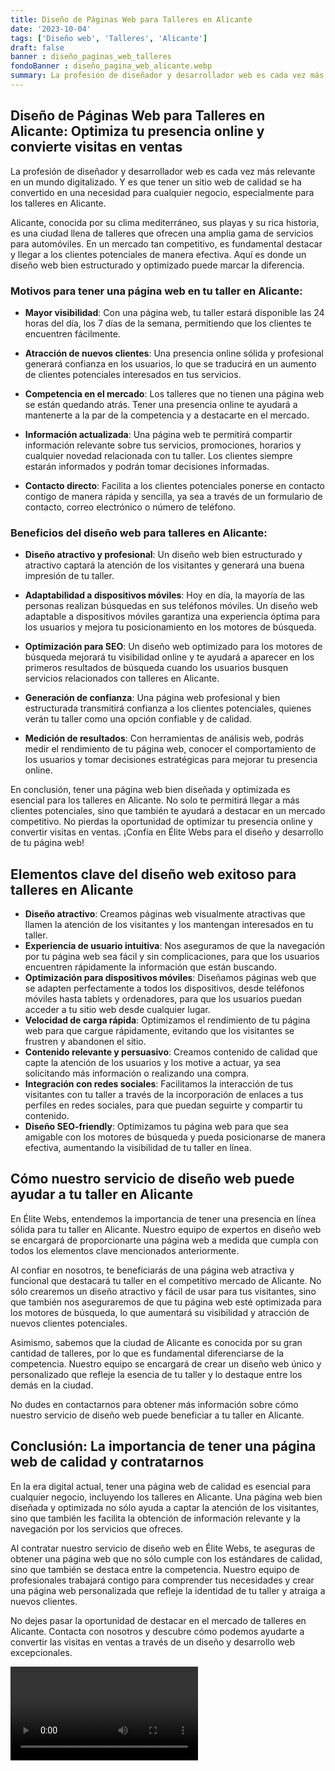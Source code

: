 ```yaml
---
title: Diseño de Páginas Web para Talleres en Alicante
date: '2023-10-04'
tags: ['Diseño web', 'Talleres', 'Alicante']
draft: false
banner : diseño_paginas_web_talleres
fondoBanner : diseño_pagina_web_alicante.webp
summary: La profesión de diseñador y desarrollador web es cada vez más relevante en un mundo digitalizado. Y es que tener un sitio web de calidad se ha convertido en una necesidad para cualquier negocio, especialmente para los talleres en Alicante. 
---
```


## Diseño de Páginas Web para Talleres en Alicante: Optimiza tu presencia online y convierte visitas en ventas

La profesión de diseñador y desarrollador web es cada vez más relevante en un mundo digitalizado. Y es que tener un sitio web de calidad se ha convertido en una necesidad para cualquier negocio, especialmente para los talleres en Alicante. 

Alicante, conocida por su clima mediterráneo, sus playas y su rica historia, es una ciudad llena de talleres que ofrecen una amplia gama de servicios para automóviles. En un mercado tan competitivo, es fundamental destacar y llegar a los clientes potenciales de manera efectiva. Aquí es donde un diseño web bien estructurado y optimizado puede marcar la diferencia.

### Motivos para tener una página web en tu taller en Alicante:

- **Mayor visibilidad**: Con una página web, tu taller estará disponible las 24 horas del día, los 7 días de la semana, permitiendo que los clientes te encuentren fácilmente.

- **Atracción de nuevos clientes**: Una presencia online sólida y profesional generará confianza en los usuarios, lo que se traducirá en un aumento de clientes potenciales interesados en tus servicios.

- **Competencia en el mercado**: Los talleres que no tienen una página web se están quedando atrás. Tener una presencia online te ayudará a mantenerte a la par de la competencia y a destacarte en el mercado.

- **Información actualizada**: Una página web te permitirá compartir información relevante sobre tus servicios, promociones, horarios y cualquier novedad relacionada con tu taller. Los clientes siempre estarán informados y podrán tomar decisiones informadas.

- **Contacto directo**: Facilita a los clientes potenciales ponerse en contacto contigo de manera rápida y sencilla, ya sea a través de un formulario de contacto, correo electrónico o número de teléfono.

### Beneficios del diseño web para talleres en Alicante:

- **Diseño atractivo y profesional**: Un diseño web bien estructurado y atractivo captará la atención de los visitantes y generará una buena impresión de tu taller.

- **Adaptabilidad a dispositivos móviles**: Hoy en día, la mayoría de las personas realizan búsquedas en sus teléfonos móviles. Un diseño web adaptable a dispositivos móviles garantiza una experiencia óptima para los usuarios y mejora tu posicionamiento en los motores de búsqueda.

- **Optimización para SEO**: Un diseño web optimizado para los motores de búsqueda mejorará tu visibilidad online y te ayudará a aparecer en los primeros resultados de búsqueda cuando los usuarios busquen servicios relacionados con talleres en Alicante.

- **Generación de confianza**: Una página web profesional y bien estructurada transmitirá confianza a los clientes potenciales, quienes verán tu taller como una opción confiable y de calidad.

- **Medición de resultados**: Con herramientas de análisis web, podrás medir el rendimiento de tu página web, conocer el comportamiento de los usuarios y tomar decisiones estratégicas para mejorar tu presencia online.

En conclusión, tener una página web bien diseñada y optimizada es esencial para los talleres en Alicante. No solo te permitirá llegar a más clientes potenciales, sino que también te ayudará a destacar en un mercado competitivo. No pierdas la oportunidad de optimizar tu presencia online y convertir visitas en ventas. ¡Confía en Élite Webs para el diseño y desarrollo de tu página web!

<GifSeo />

<Cta />

## Elementos clave del diseño web exitoso para talleres en Alicante

- **Diseño atractivo**: Creamos páginas web visualmente atractivas que llamen la atención de los visitantes y los mantengan interesados en tu taller.
- **Experiencia de usuario intuitiva**: Nos aseguramos de que la navegación por tu página web sea fácil y sin complicaciones, para que los usuarios encuentren rápidamente la información que están buscando.
- **Optimización para dispositivos móviles**: Diseñamos páginas web que se adapten perfectamente a todos los dispositivos, desde teléfonos móviles hasta tablets y ordenadores, para que los usuarios puedan acceder a tu sitio web desde cualquier lugar.
- **Velocidad de carga rápida**: Optimizamos el rendimiento de tu página web para que cargue rápidamente, evitando que los visitantes se frustren y abandonen el sitio.
- **Contenido relevante y persuasivo**: Creamos contenido de calidad que capte la atención de los usuarios y los motive a actuar, ya sea solicitando más información o realizando una compra.
- **Integración con redes sociales**: Facilitamos la interacción de tus visitantes con tu taller a través de la incorporación de enlaces a tus perfiles en redes sociales, para que puedan seguirte y compartir tu contenido.
- **Diseño SEO-friendly**: Optimizamos tu página web para que sea amigable con los motores de búsqueda y pueda posicionarse de manera efectiva, aumentando la visibilidad de tu taller en línea.

## Cómo nuestro servicio de diseño web puede ayudar a tu taller en Alicante

En Élite Webs, entendemos la importancia de tener una presencia en línea sólida para tu taller en Alicante. Nuestro equipo de expertos en diseño web se encargará de proporcionarte una página web a medida que cumpla con todos los elementos clave mencionados anteriormente.

Al confiar en nosotros, te beneficiarás de una página web atractiva y funcional que destacará tu taller en el competitivo mercado de Alicante. No sólo crearemos un diseño atractivo y fácil de usar para tus visitantes, sino que también nos aseguraremos de que tu página web esté optimizada para los motores de búsqueda, lo que aumentará su visibilidad y atracción de nuevos clientes potenciales.

Asimismo, sabemos que la ciudad de Alicante es conocida por su gran cantidad de talleres, por lo que es fundamental diferenciarse de la competencia. Nuestro equipo se encargará de crear un diseño web único y personalizado que refleje la esencia de tu taller y lo destaque entre los demás en la ciudad.

No dudes en contactarnos para obtener más información sobre cómo nuestro servicio de diseño web puede beneficiar a tu taller en Alicante.

## Conclusión: La importancia de tener una página web de calidad y contratarnos

En la era digital actual, tener una página web de calidad es esencial para cualquier negocio, incluyendo los talleres en Alicante. Una página web bien diseñada y optimizada no sólo ayuda a captar la atención de los visitantes, sino que también les facilita la obtención de información relevante y la navegación por los servicios que ofreces.

Al contratar nuestro servicio de diseño web en Élite Webs, te aseguras de obtener una página web que no sólo cumple con los estándares de calidad, sino que también se destaca entre la competencia. Nuestro equipo de profesionales trabajará contigo para comprender tus necesidades y crear una página web personalizada que refleje la identidad de tu taller y atraiga a nuevos clientes.

No dejes pasar la oportunidad de destacar en el mercado de talleres en Alicante. Contacta con nosotros y descubre cómo podemos ayudarte a convertir las visitas en ventas a través de un diseño y desarrollo web excepcionales.

<Video />

<CtaBot job='Talleres' city='Alicante'/>

<Gmaps query='Alicante+españa+maps' />